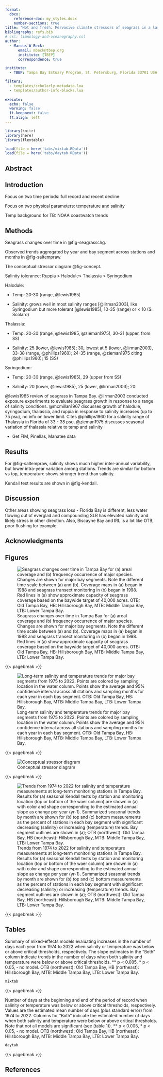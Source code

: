 ```yaml
---
format: 
  docx:
    reference-doc: my_styles.docx
    number-sections: true
title: "Hot and fresh: Pervasive climate stressors of seagrass in a large Gulf coast estuary"
bibliography: refs.bib
# csl: limnology-and-oceanography.csl
author: 
  - Marcus W Beck:
      email: mbeck@tbep.org
      institute: [TBEP]
      correspondence: true

institute:
  - TBEP: Tampa Bay Estuary Program, St. Petersburg, Florida 33701 USA 16802 USA

filters: 
  - templates/scholarly-metadata.lua
  - templates/author-info-blocks.lua
  
execute: 
  echo: false
  warning: false
  ft.keepnext: false
  ft.align: left
---
```


```r
library(knitr)
library(here)
library(flextable)

load(file = here('tabs/mixtab.RData'))
load(file = here('tabs/daytab.RData'))
```

## Abstract {.unnumbered}

## Introduction

Focus on two time periods: full record and recent decline

Focus on two physical parameters: temperature and salinity

Temp background for TB: NOAA coastwatch trends

## Methods

Seagrass changes over time in @fig-seagrasschg.

Observed trends aggregated by year and bay segment across stations and months in @fig-saltempraw.

The conceptual stressor diagram @fig-concept.

Salinity tolerance: Ruppia \> Halodule\> Thalassia \> Syringodium

Halodule:

-   Temp: 20-30 (range, @lewis1985)

-   Salinity: grows well in most salinity ranges [@lirman2003], like Syringodium but more tolerant [@lewis1985], 10-35 (range) or \< 10 (S. Scolaro)

Thalassia:

-   Temp: 20-30 (range, @lewis1985, @zieman1975), 30-31 (upper, from SS)

-   Salinity: 25 (lower, @lewis1985); 30, lowest at 5 (lower, @lirman2003), 33-38 (range, @phillips1960); 24-35 (range, @zieman1975 citing @phillips1960); 15 (SS)

Syringodium:

-   Temp: 20-30 (range, @lewis1985), 29 (upper from SS)

-   Salinity: 20 (lower, @lewis1985), 25 (lower, @lirman2003); 20

@lewis1985 review of seagrass in Tampa Bay. @lirman2003 conducted exposure experiments to evaluate seagrass growth in response to a range of salinity conditions. @mcmillan1967 discusses growth of halodule, syringodium, thalassia, and ruppia in response to salinity increases (up to 75 psu), no info on lower limit. Cites @phillips1960 for a salinity range of Thalassia in Florida of 33 - 38 psu. @zieman1975 discusses seasonal variation of thalassia relative to temp and salinity

-   Get FIM, Pinellas, Manatee data

## Results

For @fig-saltempraw, salinity shows much higher inter-annual variability, but lower intra-year variation among stations. Trends are similar for bottom vs top, temperature shows stronger trend than salinity.

Kendall test results are shown in @fig-kendall. 

## Discussion

Other areas showing seagrass loss - Florida Bay is different, less water flowing out of everglad and compounding SLR has elevated salinity and likely stress in other direction. Also, Biscayne Bay and IRL is a lot like OTB, poor flushing for example.

## Acknowledgments {.unnumbered}

<!-- {{< pagebreak >}} -->

## Figures {.unnumbered}

![Seagrass changes over time in Tampa Bay for (a) areal coverage and (b) frequency occurrence of major species. Changes are shown for major bay segments. Note the different time scale between (a) and (b). Coverage maps in (a) began in 1988 and seagrass transect monitoring in (b) began in 1998. Red lines in (a) show approximate capacity of seagrass coverage based on the baywide target of 40,000 acres. OTB: Old Tampa Bay, HB: Hillsborough Bay, MTB: Middle Tampa Bay, LTB: Lower Tampa Bay.](figs/seagrasschg.png){#fig-seagrasschg}

{{< pagebreak >}}

![Long-term salinity and temperature trends for major bay segments from 1975 to 2022. Points are colored by sampling location in the water column. Points show the average and 95% confidence interval across all stations and sampling months for each year in each bay segment. OTB: Old Tampa Bay, HB: Hillsborough Bay, MTB: Middle Tampa Bay, LTB: Lower Tampa Bay.](figs/saltempraw.png){#fig-saltempraw}

{{< pagebreak >}}

![Conceptual stressor diagram](figs/concept.png){#fig-concept}

{{< pagebreak >}}

![Trends from 1974 to 2022 for salinity and temperature measurements at long-term monitoring stations in Tampa Bay. Results for (a) seasonal Kendall tests by station and monitoring location (top or bottom of the waer column) are shown in (a) with color and shape corresponding to the estimated annual slope as change per year (yr-1).  Summarized seasonal trends by month are shown for (b) top and (c) bottom measurements as the percent of stations in each bay segment with significant decreasing (salinity) or increasing (temperature) trends.  Bay segment outlines are shown in (a); OTB (northwest): Old Tampa Bay, HB (northeast): Hillsborough Bay, MTB: Middle Tampa Bay, LTB: Lower Tampa Bay.  ](figs/kendall.png){#fig-kendall}

{{< pagebreak >}}

## Tables {.unnumbered}

Summary of mixed-effects models evaluating increases in the number of days each year from 1974 to 2022 when salinity or temperature was below or above critical thresholds, respectively.  The slope estimates in the "Both" column indicate trends in the number of days when both salinity and temperature were below or above critical thresholds. ** p < 0.005, * p < 0.05, - no model. OTB (northwest): Old Tampa Bay, HB (northeast): Hillsborough Bay, MTB: Middle Tampa Bay, LTB: Lower Tampa Bay.
```r
mixtab
```

{{< pagebreak >}}

Number of days at the beginning and end of the period of record when salinity or temperature was below or above critical thresholds, respectively.  Values are the estimated mean number of days (plus standard error) from 1974 to 2022.  Columns for "Both" indicate the estimated number of days when both salinity and temperature were below or above critical thresholds.  Note that not all models are significant (see (table 1)). ** p < 0.005, * p < 0.05, - no model. OTB (northwest): Old Tampa Bay, HB (northeast): Hillsborough Bay, MTB: Middle Tampa Bay, LTB: Lower Tampa Bay.
```r
daytab
```

{{< pagebreak >}}

## References {.unnumbered}
